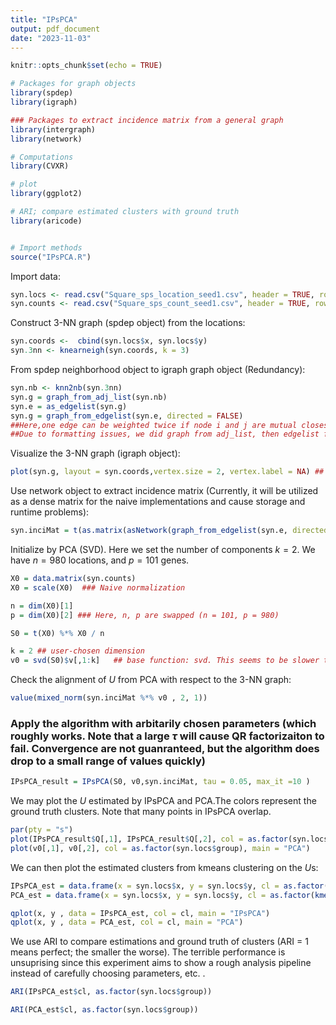 ```yaml
---
title: "IPsPCA"
output: pdf_document
date: "2023-11-03"
---
```


```r
knitr::opts_chunk$set(echo = TRUE)
```


```r
# Packages for graph objects
library(spdep)
library(igraph)

### Packages to extract incidence matrix from a general graph
library(intergraph)
library(network)

# Computations
library(CVXR)

# plot
library(ggplot2)

# ARI; compare estimated clusters with ground truth
library(aricode)


# Import methods
source("IPsPCA.R")


```


Import data:
```r
syn.locs <- read.csv("Square_sps_location_seed1.csv", header = TRUE, row.names = 1)  ##2D coordinates
syn.counts <- read.csv("Square_sps_count_seed1.csv", header = TRUE, row.names = 1)  ##Poisson counts 
```

Construct 3-NN graph (spdep object) from the locations:
```r
syn.coords <-  cbind(syn.locs$x, syn.locs$y)
syn.3nn <- knearneigh(syn.coords, k = 3)
```

From spdep neighborhood object to igraph graph object (Redundancy):
```r
syn.nb <- knn2nb(syn.3nn)
syn.g = graph_from_adj_list(syn.nb)  
syn.e = as_edgelist(syn.g) 
syn.g = graph_from_edgelist(syn.e, directed = FALSE) 
##Here,one edge can be weighted twice if node i and j are mutual closest k-neighbors.
##Due to formatting issues, we did graph from adj_list, then edgelist from graph, eventually graph from edgelist (Redundancy)
```

Visualize the 3-NN graph (igraph object):
```r
plot(syn.g, layout = syn.coords,vertex.size = 2, vertex.label = NA) ## we set directed = False for plotting purpose
```

Use network object to extract incidence matrix (Currently, it will be utilized as a dense matrix for the naive implementations and cause storage and runtime problems):

```r
syn.inciMat = t(as.matrix(asNetwork(graph_from_edgelist(syn.e, directed = TRUE)),matrix.type="incidence"))
```


Initialize by PCA (SVD). Here we set the number of components $k = 2$. We have $n = 980$ locations, and $p = 101$ genes. 

```r
X0 = data.matrix(syn.counts)
X0 = scale(X0)  ### Naive normalization 

n = dim(X0)[1]
p = dim(X0)[2] ### Here, n, p are swapped (n = 101, p = 980)

S0 = t(X0) %*% X0 / n

k = 2 ## user-chosen dimension
v0 = svd(S0)$v[,1:k]   ## base function: svd. This seems to be slower than NumPy
```

Check the alignment of $U$ from PCA with respect to the 3-NN graph:
```r
value(mixed_norm(syn.inciMat %*% v0 , 2, 1)) 
```


### Apply the algorithm with arbitarily chosen parameters (which roughly works. Note that a large $\tau$ will cause QR factorizaiton to fail. Convergence are not guanranteed, but the algorithm does drop to a small range of values quickly)

```r
IPsPCA_result = IPsPCA(S0, v0,syn.inciMat, tau = 0.05, max_it =10 )   
```

We may plot the $U$ estimated by IPsPCA and PCA.The colors represent the ground truth clusters. Note that many points in IPsPCA overlap.

```r
par(pty = "s")
plot(IPsPCA_result$Q[,1], IPsPCA_result$Q[,2], col = as.factor(syn.locs$group), main = "IPsPCA") 
plot(v0[,1], v0[,2], col = as.factor(syn.locs$group), main = "PCA")
```

We can then plot the estimated clusters from kmeans clustering on the $U$s:

```r
IPsPCA_est = data.frame(x = syn.locs$x, y = syn.locs$y, cl = as.factor(kmeans(IPsPCA_result$Q, 3)$cluster))
PCA_est = data.frame(x = syn.locs$x, y = syn.locs$y, cl = as.factor(kmeans(v0, 3)$cluster)) 

qplot(x, y , data = IPsPCA_est, col = cl, main = "IPsPCA")
qplot(x, y , data = PCA_est, col = cl, main = "PCA")
```


We use ARI to compare estimations and ground truth of clusters (ARI = 1 means perfect; the smaller the worse). The terrible performance is unsuprising since this experiment aims to show a rough analysis pipeline instead of carefully choosing parameters, etc. .

```r
ARI(IPsPCA_est$cl, as.factor(syn.locs$group)) 
```

```r
ARI(PCA_est$cl, as.factor(syn.locs$group))
```
